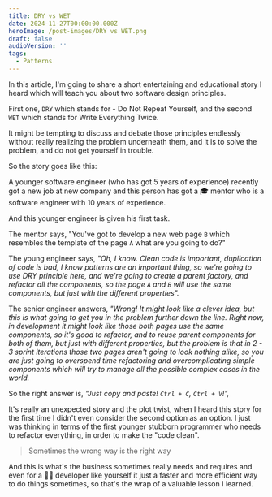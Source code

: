 ```yaml
---
title: DRY vs WET
date: 2024-11-27T00:00:00.000Z
heroImage: /post-images/DRY vs WET.png
draft: false
audioVersion: ''
tags:
  - Patterns
---
```


In this article, I'm going to share a short entertaining and educational story I heard which will teach you about two software design principles.

First one, `DRY` which stands for - Do Not Repeat Yourself, and the second `WET` which stands for Write Everything Twice.

It might be tempting to discuss and debate those principles endlessly without really realizing the problem underneath them, and it is to solve the problem, and do not get yourself in trouble.

So the story goes like this:

A younger software engineer (who has got 5 years of experience) recently got a new job at new company and this person has got a 🎓 mentor who is a software engineer with 10 years of experience.

And this younger engineer is given his first task.

The mentor says, "You've got to develop a new web page `B` which resembles the template of the page `A` what are you going to do?"

The young engineer says, *"Oh, I know. Clean code is important, duplication of code is bad, I know patterns are an important thing, so we're going to use DRY principle here, and we're going to create a parent factory, and refactor all the components, so the page `A` and `B` will use the same components, but just with the different properties".*

The senior engineer answers, *"Wrong! It might look like a clever idea, but this is what going to get you in the problem further down the line. Right now, in development it might look like those both pages use the same components, so it's good to refactor, and to reuse parent components for both of them, but just with different properties, but the problem is that in 2 - 3 sprint iterations those two pages aren't going to look nothing alike, so you are just going to overspend time refactoring and overcomplicating simple components which will try to manage all the possible complex cases in the world.*

So the right answer is, *"Just copy and paste! `Ctrl + C`, `Ctrl + V`!",*

It's really an unexpected story and the plot twist, when I heard this story for the first time I didn't even consider the second option as an option. I just was thinking in terms of the first younger stubborn programmer who needs to refactor everything, in order to make the "code clean".

> Sometimes the wrong way is the right way

And this is what's the business sometimes really needs and requires and even for a 🧑‍💻 developer like yourself it just a faster and more efficient way to do things sometimes, so that's the wrap of a valuable lesson I learned.

